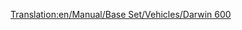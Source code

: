 [[Translation:en/Manual/Base Set/Vehicles/Darwin 600]]

{{es/Aeronaves|Nombre=Darwin 600
|Imagen=[[File:en/AirbusA330.png|Darwin 600]]
|Precio=110.742 € (55.371 £)
|Velocidad=947 km/h (592 mph)
|Coste-anual=12.936 € (6,468 £)
|Diseño=1981
|Duración=25
|Capacidad=240 pasajeros y 25 sacos de correo
|
|Descripción=Avión estándar, usarlo en aeropuertos grandes.
|Vida-real=Boeing 777
}}